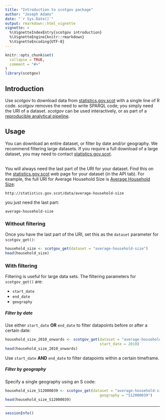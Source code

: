 ```yaml
---
title: "Introduction to scotgov package"
author: "Joseph Adams"
date: "`r Sys.Date()`"
output: rmarkdown::html_vignette
vignette: >
  %\VignetteIndexEntry{scotgov introduction}
  %\VignetteEngine{knitr::rmarkdown}
  %\VignetteEncoding{UTF-8}
---
```


```r
knitr::opts_chunk$set(
  collapse = TRUE,
  comment = "#>"
)
library(scotgov)
```


## Introduction

Use _scotgov_ to download data from [statistics.gov.scot](https://statistics.gov.scot) with a single line of R code. _scotgov_ removes the need to write SPARQL code; you simply need the URI of a dataset. _scotgov_ can be used interactively, or as part of a [reproducible analytical pipeline](https://ukgovdatascience.github.io/rap_companion/).


## Usage

You can download an entire dataset, or filter by date and/or geography. We recommend filtering large datasets. If you require a full download of a large dataset, you may need to contact [statistics.gov.scot](https://statistics.gov.scot).  
<br/>

You will always need the last part of the URI for your dataset. Find this on the [statistics.gov.scot](https://statistics.gov.scot) web page for your dataset (in the API tab). For example, the full URI for Average Household Size is [Average Household Size](https://statistics.gov.scot/resource?uri=http%3A%2F%2Fstatistics.gov.scot%2Fdata%2Faverage-household-size):  


`http://statistics.gov.scot/data/average-household-size`

you just need the last part:  

`average-household-size`


### Without filtering

Once you have the last part of the URI, set this as the `dataset` parameter for `scotgov_get()`:  

```r
household_size <- scotgov_get(dataset = "average-household-size")
head(household_size)
```

### With filtering

Filtering is useful for large data sets. The filtering parameters for `scotgov_get()` are:

-   `start_date`
-   `end_date`
-   `geography`

##### Filter by date

Use either `start_date` **OR** `end_date` to filter datapoints before or after a certain date:

```r
household_size_2010_onwards <- scotgov_get(dataset = "average-household-size",
                                           start_date = 2010)
head(household_size_2010_onwards)

```

Use `start_date` **AND** `end_date` to filter datapoints within a certain timeframe.

##### Filter by geography


Specify a single geography using an S code:

```r
household_size_S12000039 <- scotgov_get(dataset = "average-household-size",
                                           geography = "S12000039")
head(household_size_S12000039)
```

-------


```r
sessionInfo()
```
